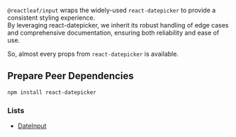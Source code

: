 
<Meta title="Components/Calendar/Calendar Components" />

`@reactleaf/input` wraps the widely-used `react-datepicker` to provide a consistent styling experience. \
By leveraging react-datepicker, we inherit its robust handling of edge cases and comprehensive documentation, ensuring both reliability and ease of use.

So, almost every props from `react-datepicker` is available.

## Prepare Peer Dependencies

```sh
npm install react-datepicker
```

### Lists

- [DateInput](?path=/docs/components-calendar-dateinput--overview)
